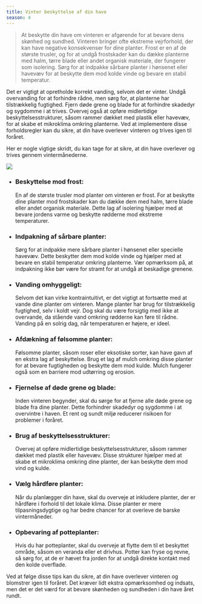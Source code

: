 ```yaml
---
title: Vinter beskyttelse af din have
season: 4
---
```


> At beskytte din have om vinteren er afgørende for at bevare dens skønhed og sundhed. Vinteren bringer ofte ekstreme vejrforhold, der kan have negative konsekvenser for dine planter. Frost er en af de største trusler, og for at undgå frostskader kan du dække planterne med halm, tørre blade eller andet organisk materiale, der fungerer som isolering. Sørg for at indpakke sårbare planter i hønsenet eller havevæv for at beskytte dem mod kolde vinde og bevare en stabil temperatur.

Det er vigtigt at opretholde korrekt vanding, selvom det er vinter. Undgå overvanding for at forhindre rådne, men sørg for, at planterne har tilstrækkelig fugtighed. Fjern døde grene og blade for at forhindre skadedyr og sygdomme i at trives. Overvej også at opføre midlertidige beskyttelsesstrukturer, såsom rammer dækket med plastik eller havevæv, for at skabe et mikroklima omkring planterne. Ved at implementere disse forholdsregler kan du sikre, at din have overlever vinteren og trives igen til foråret.

Her er nogle vigtige skridt, du kan tage for at sikre, at din have overlever og trives gennem vintermånederne.

<img src="/images/illustrations/illustration-plant-protection.svg" className="illustration" />

- ### Beskyttelse mod frost:

  En af de største trusler mod planter om vinteren er frost. For at beskytte dine planter mod frostskader kan du dække dem med halm, tørre blade eller andet organisk materiale. Dette lag af isolering hjælper med at bevare jordens varme og beskytte rødderne mod ekstreme temperaturer.

- ### Indpakning af sårbare planter:

  Sørg for at indpakke mere sårbare planter i hønsenet eller specielle havevæv. Dette beskytter dem mod kolde vinde og hjælper med at bevare en stabil temperatur omkring planterne. Vær opmærksom på, at indpakning ikke bør være for stramt for at undgå at beskadige grenene.

- ### Vanding omhyggeligt:

  Selvom det kan virke kontraintuitivt, er det vigtigt at fortsætte med at vande dine planter om vinteren. Mange planter har brug for tilstrækkelig fugtighed, selv i koldt vejr. Dog skal du være forsigtig med ikke at overvande, da stående vand omkring rødderne kan føre til rådne. Vanding på en solrig dag, når temperaturen er højere, er ideel.

- ### Afdækning af følsomme planter:

  Følsomme planter, såsom roser eller eksotiske sorter, kan have gavn af en ekstra lag af beskyttelse. Brug et lag af mulch omkring disse planter for at bevare fugtigheden og beskytte dem mod kulde. Mulch fungerer også som en barriere mod udtørring og erosion.

- ### Fjernelse af døde grene og blade:

  Inden vinteren begynder, skal du sørge for at fjerne alle døde grene og blade fra dine planter. Dette forhindrer skadedyr og sygdomme i at overvintre i haven. Et rent og sundt miljø reducerer risikoen for problemer i foråret.

- ### Brug af beskyttelsesstrukturer:

  Overvej at opføre midlertidige beskyttelsesstrukturer, såsom rammer dækket med plastik eller havevæv. Disse strukturer hjælper med at skabe et mikroklima omkring dine planter, der kan beskytte dem mod vind og kulde.

- ### Vælg hårdføre planter:

  Når du planlægger din have, skal du overveje at inkludere planter, der er hårdføre i forhold til det lokale klima. Disse planter er mere tilpasningsdygtige og har bedre chancer for at overleve de barske vintermåneder.

- ### Opbevaring af potteplanter:
  Hvis du har potteplanter, skal du overveje at flytte dem til et beskyttet område, såsom en veranda eller et drivhus. Potter kan fryse og revne, så sørg for, at de er hævet fra jorden for at undgå direkte kontakt med den kolde overflade.

Ved at følge disse tips kan du sikre, at din have overlever vinteren og blomstrer igen til foråret. Det kræver lidt ekstra opmærksomhed og indsats, men det er det værd for at bevare skønheden og sundheden i din have året rundt.

